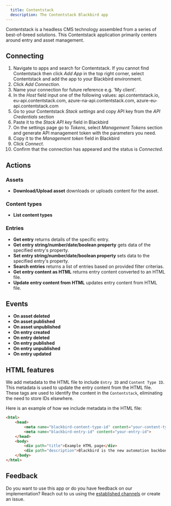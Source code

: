 ```yaml
---
  title: Contentstack
  description: The Contentstack Blackbird app
---
```


<LinkCard title="View on Github" target="_blank" href="https://github.com/bb-io/Contentstack" icon="github" />
 

Contentstack is a headless CMS technology assembled from a series of best-of-breed solutions. This Contentstack application primarily centers around entry and asset management.

## Connecting

1. Navigate to apps and search for Contentstack. If you cannot find Contentstack then click _Add App_ in the top right corner, select Contentstack and add the app to your Blackbird environment.
2. Click _Add Connection_.
3. Name your connection for future reference e.g. 'My client'.
4. In the _Host_ field input one of the following values: api.contentstack.io, eu-api.contentstack.com, azure-na-api.contentstack.com, azure-eu-api.contentstack.com
5. Go to your Contentstack _Stack settings_ and copy API key from the _API Credentials_ section
6. Paste it to the _Stack API key_ field in Blackbird
7. On the settings page go to _Tokens_, select _Management Tokens_ section and generate API management token with the parameters you need.
8. Copy it to the _Management token_ field in Blackbird
9. Click _Connect_.
10. Confirm that the connection has appeared and the status is _Connected_.

## Actions

### Assets

- **Download/Upload asset** downloads or uploads content for the asset.

### Content types

- **List content types**

### Entries

- **Get entry** returns details of the specific entry.
- **Get entry string/number/date/boolean property** gets data of the specified entry's property.
- **Set entry string/number/date/boolean property** sets data to the specified entry's property.
- **Search entries** returns a list of entries based on provided filter criterias.
- **Get entry content as HTML** returns entry content converted to an HTML file.
- **Update entry content from HTML** updates entry content from HTML file.

## Events

-   **On asset deleted**
-   **On asset published**
-   **On asset unpublished**
-   **On entry created**
-   **On entry deleted**
-   **On entry published**
-   **On entry unpublished**
-   **On entry updated**


## HTML features

We add metadata to the HTML file to include `Entry ID` and `Content Type ID`. This metadata is used to update the entry content from the HTML file. These tags are used to identify the content in the `Contentstack`, eliminating the need to store IDs elsewhere.

Here is an example of how we include metadata in the HTML file:

```html
<html>
    <head>
        <meta name="blackbird-content-type-id" content="your-content-type">
        <meta name="blackbird-entry-id" content="your-entry-id">
    </head>
    <body>
        <div path="title">Example HTML page</div>
        <div path="description">Blackbird is the new automation backbone for the language technology industry.</div>
    </body>
</html>
```

## Feedback

Do you want to use this app or do you have feedback on our implementation? Reach out to us using the [established channels](https://www.blackbird.io/) or create an issue.

